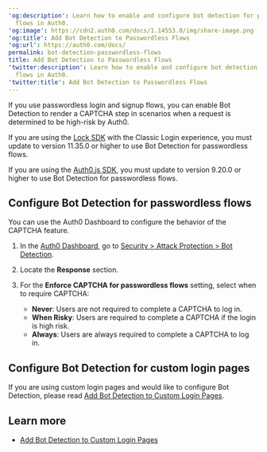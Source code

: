 ---
'og:description': Learn how to enable and configure bot detection for passwordless
  flows in Auth0.
'og:image': https://cdn2.auth0.com/docs/1.14553.0/img/share-image.png
'og:title': Add Bot Detection to Passwordless Flows
'og:url': https://auth0.com/docs/
permalink: bot-detection-passwordless-flows
title: Add Bot Detection to Passwordless Flows
'twitter:description': Learn how to enable and configure bot detection for passwordless
  flows in Auth0.
'twitter:title': Add Bot Detection to Passwordless Flows
---
If you use <Tooltip tip="Passwordless: Form of authentication that does not rely on a password as the first factor." cta="View Glossary" href="/docs/glossary?term=passwordless">passwordless</Tooltip> login and signup flows, you can enable <Tooltip tip="Passwordless: Form of authentication that does not rely on a password as the first factor." cta="View Glossary" href="/docs/glossary?term=Bot+Detection">Bot Detection</Tooltip> to render a CAPTCHA step in scenarios when a request is determined to be high-risk by Auth0.

<Warning>

If you are using the [Lock SDK](/docs/libraries/lock) with the Classic Login experience, you must update to version 11.35.0 or higher to use Bot Detection for passwordless flows.

If you are using the [Auth0.js SDK](/docs/libraries/auth0js), you must update to version 9.20.0 or higher to use Bot Detection for passwordless flows.

</Warning>

## Configure Bot Detection for passwordless flows

You can use the <Tooltip tip="Auth0 Dashboard: Auth0's main product to configure your services." cta="View Glossary" href="/docs/glossary?term=Auth0+Dashboard">Auth0 Dashboard</Tooltip> to configure the behavior of the CAPTCHA feature.

1. In the [Auth0 Dashboard](https://manage.auth0.com/dashboard), go to [Security > Attack Protection > Bot Detection](https://manage.auth0.com/dashboard/#/security/attack-protection/bot-detection).
2. Locate the **Response** section.
3. For the **Enforce CAPTCHA for passwordless flows** setting, select when to require CAPTCHA:

   * **Never**: Users are not required to complete a CAPTCHA to log in.
   * **When Risky**: Users are required to complete a CAPTCHA if the login is high risk.
   * **Always**: Users are always required to complete a CAPTCHA to log in.

## Configure Bot Detection for custom login pages

If you are using custom login pages and would like to configure Bot Detection, please read [Add Bot Detection to Custom Login Pages](/docs/secure/attack-protection/bot-detection/bot-detection-custom-login-pages).

## Learn more

* [Add Bot Detection to Custom Login Pages](/docs/secure/attack-protection/bot-detection/bot-detection-custom-login-pages)